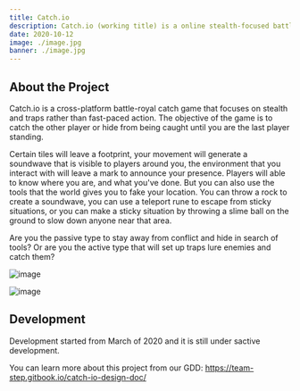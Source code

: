 ```yaml
---
title: Catch.io
description: Catch.io (working title) is a online stealth-focused battle-royal inspired strategy game where you try to catch people from the back without getting noticed
date: 2020-10-12
image: ./image.jpg
banner: ./image.jpg
---
```


## About the Project

Catch.io is a cross-platform battle-royal catch game that focuses on stealth and traps rather than fast-paced action.
The objective of the game is to catch the other player or hide from being caught until you are the last player standing.

Certain tiles will leave a footprint, your movement will generate a soundwave that is visible to players around you, the environment that you interact with will leave a mark to announce your presence.
Players will able to know where you are, and what you've done.
But you can also use the tools that the world gives you to fake your location.
You can throw a rock to create a soundwave, you can use a teleport rune to escape from sticky situations, or you can make a sticky situation by throwing a slime ball on the ground to slow down anyone near that area.

Are you the passive type to stay away from conflict and hide in search of tools? Or are you the active type that will set up traps lure enemies and catch them?

<Row>
<Col>

![image](./editor.jpg)

</Col>
<Col>

![image](./game-scene.jpg)

</Col>
</Row>

## Development

Development started from March of 2020 and it is still under sactive development.

You can learn more about this project from our GDD: <https://team-step.gitbook.io/catch-io-design-doc/>
